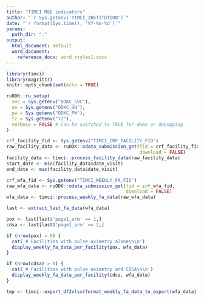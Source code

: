 ```yaml
---
title: "TIMCI M&E indicators"
author: "`r Sys.getenv('TIMCI_INSTITUTION')`"
date: "`r format(Sys.time(), '%Y-%m-%d')`"
params:
  path_dir: "."
output:
  html_document: default
  word_document:
    reference_docx: word_styles1.docx
---
```


```r
library(timci)
library(magrittr)
knitr::opts_chunk$set(echo = TRUE)
```

```r
ruODK::ru_setup(
  svc = Sys.getenv("ODKC_SVC"),
  un = Sys.getenv("ODKC_UN"),
  pw = Sys.getenv("ODKC_PW"),
  tz = Sys.getenv("TZ"),
  verbose = FALSE # Can be switched to TRUE for demo or debugging
)
```

```r
crf_facility_fid <- Sys.getenv("TIMCI_CRF_FACILITY_FID")
raw_facility_data <- ruODK::odata_submission_get(fid = crf_facility_fid,
                                                 download = FALSE)
facility_data <- timci::process_facility_data(raw_facility_data)
start_date <- min(facility_data$date_visit)
end_date <- max(facility_data$date_visit)
```

```r
crf_wfa_fid <- Sys.getenv("TIMCI_WEEKLY_FA_FID")
raw_wfa_data <- ruODK::odata_submission_get(fid = crf_wfa_fid,
                                            download = FALSE)
wfa_data <- timci::process_weekly_fa_data(raw_wfa_data)
```

```r
last <- extract_last_fa_data(wfa_data)

pox <- last[last$'page1_arm' == 1,]
cdsa <- last[last$'page1_arm' == 2,]
```

```r
if (nrow(pox) > 0) {
  cat('# Facilities with pulse oximetry alone\n\n')
  display_weekly_fa_data_per_facility(pox, wfa_data)
}
```

```r
if (nrow(cdsa) > 0) {
  cat('# Facilities with pulse oximetry and CDSA\n\n')
  display_weekly_fa_data_per_facility(cdsa, wfa_data)
}
```

```r
tmp <- timci::export_df2xlsx(format_weekly_fa_data_to_export(wfa_data), params$path_dir, "path_data")
```
